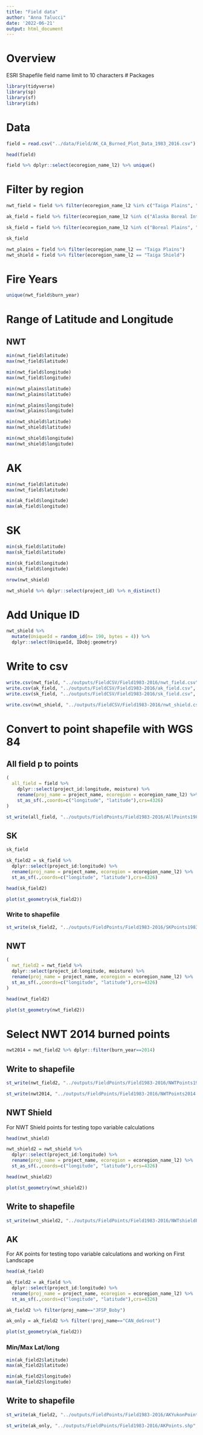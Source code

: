 ```yaml
---
title: "Field data"
author: "Anna Talucci"
date: '2022-06-21'
output: html_document
---
```



# Overview


ESRI Shapefile field name limit to 10 characters
# Packages

```r
library(tidyverse)
library(sp)
library(sf)
library(ids)
```

# Data

```r
field = read.csv("../data/Field/AK_CA_Burned_Plot_Data_1983_2016.csv")
```

```r
head(field)
```
```r
field %>% dplyr::select(ecoregion_name_l2) %>% unique()
```

# Filter by region

```r
nwt_field = field %>% filter(ecoregion_name_l2 %in% c("Taiga Plains", "Taiga Shield"))
```

```r
ak_field = field %>% filter(ecoregion_name_l2 %in% c("Alaska Boreal Interior", "Boreal Cordillera"))
```

```r
sk_field = field %>% filter(ecoregion_name_l2 %in% c("Boreal Plains", "Softwood Shield"))
```

```r
sk_field
```

```r
nwt_plains = field %>% filter(ecoregion_name_l2 == "Taiga Plains")
nwt_shield = field %>% filter(ecoregion_name_l2 == "Taiga Shield")
```

# Fire Years
```r
unique(nwt_field$burn_year)
```

# Range of Latitude and Longitude

## NWT
```r
min(nwt_field$latitude)
max(nwt_field$latitude)
```

```r
min(nwt_field$longitude)
max(nwt_field$longitude)
```

```r
min(nwt_plains$latitude)
max(nwt_plains$latitude)
```

```r
min(nwt_plains$longitude)
max(nwt_plains$longitude)
```
```r
min(nwt_shield$latitude)
max(nwt_shield$latitude)
```

```r
min(nwt_shield$longitude)
max(nwt_shield$longitude)
```

# AK
```r
min(nwt_field$latitude)
max(nwt_field$latitude)
```

```r
min(ak_field$longitude)
max(ak_field$longitude)
```

# SK
```r
min(sk_field$latitude)
max(sk_field$latitude)
```

```r
min(sk_field$longitude)
max(sk_field$longitude)
```
```r
nrow(nwt_shield)
```


```r
nwt_shield %>% dplyr::select(project_id) %>% n_distinct()
```

# Add Unique ID

```r
nwt_shield %>% 
  mutate(UniqueId = random_id(n= 190, bytes = 4)) %>%
  dplyr::select(UniqueId, IDobj:geometry)
```



# Write to csv
```r
write.csv(nwt_field, "../outputs/FieldCSV/Field1983-2016/nwt_field.csv", row.names=FALSE)
write.csv(ak_field, "../outputs/FieldCSV/Field1983-2016/ak_field.csv", row.names=FALSE)
write.csv(sk_field, "../outputs/FieldCSV/Field1983-2016/sk_field.csv", row.names=FALSE)
```

```r
write.csv(nwt_shield, "../outputs/FieldCSV/Field1983-2016/nwt_shield.csv", row.names=FALSE)
```

# Convert to point shapefile with WGS 84 
## All field p to points

```r
(
  all_field = field %>%
    dplyr::select(project_id:longitude, moisture) %>%
    rename(proj_name = project_name, ecoregion = ecoregion_name_l2) %>%
    st_as_sf(.,coords=c("longitude", "latitude"),crs=4326)
)
```


```r
st_write(all_field, "../outputs/FieldPoints/Field1983-2016/AllPoints1983-2016.shp", driver="ESRI Shapefile")
```

## SK
```r
sk_field

```



```r
sk_field2 = sk_field %>% 
  dplyr::select(project_id:longitude) %>%
  rename(proj_name = project_name, ecoregion = ecoregion_name_l2) %>%
  st_as_sf(.,coords=c("longitude", "latitude"),crs=4326)
```

```r
head(sk_field2)
```

```r
plot(st_geometry(sk_field2))
```

### Write to shapefile

```r
st_write(sk_field2, "../outputs/FieldPoints/Field1983-2016/SKPoints1983-2016.shp", driver="ESRI Shapefile")
```


## NWT 
```r
( 
  nwt_field2 = nwt_field %>% 
  dplyr::select(project_id:longitude, moisture) %>%
  rename(proj_name = project_name, ecoregion = ecoregion_name_l2) %>%
  st_as_sf(.,coords=c("longitude", "latitude"),crs=4326)
)
```

```r
head(nwt_field2)
```

```r
plot(st_geometry(nwt_field2))
```

# Select NWT 2014 burned points

```r
nwt2014 = nwt_field2 %>% dplyr::filter(burn_year==2014)
```
## Write to shapefile

```r
st_write(nwt_field2, "../outputs/FieldPoints/Field1983-2016/NWTPoints1983-2016.shp", driver="ESRI Shapefile")
```

```r
st_write(nwt2014, "../outputs/FieldPoints/Field1983-2016/NWTPoints2014.shp", driver="ESRI Shapefile")
```

## NWT Shield
For NWT Shield points for testing topo variable calculations
```r
head(nwt_shield) 
```

```r
nwt_shield2 = nwt_shield %>% 
  dplyr::select(project_id:longitude) %>%
  rename(proj_name = project_name, ecoregion = ecoregion_name_l2) %>%
  st_as_sf(.,coords=c("longitude", "latitude"),crs=4326)
```

```r
head(nwt_shield2)
```

```r
plot(st_geometry(nwt_shield2))
```

## Write to shapefile

```r
st_write(nwt_shield2, "../outputs/FieldPoints/Field1983-2016/NWTshieldPoints.shp", driver="ESRI Shapefile")
```


## AK 
For AK points for testing topo variable calculations and working on First Landscape
```r
head(ak_field) 
```

```r
ak_field2 = ak_field %>% 
  dplyr::select(project_id:longitude) %>%
  rename(proj_name = project_name, ecoregion = ecoregion_name_l2) %>%
  st_as_sf(.,coords=c("longitude", "latitude"),crs=4326)
```


```r
ak_field2 %>% filter(proj_name=="JFSP_Boby")
```
```r
ak_only = ak_field2 %>% filter(!proj_name=="CAN_deGroot")
```

```r
plot(st_geometry(ak_field2))
```
### Min/Max Lat/long
```r
min(ak_field2$latitude)
max(ak_field2$latitude)
```

```r
min(ak_field2$longitude)
max(ak_field2$longitude)
```

## Write to shapefile

```r
st_write(ak_field2, "../outputs/FieldPoints/Field1983-2016/AKYukonPoints.shp", driver="ESRI Shapefile")
```

```r
st_write(ak_only, "../outputs/FieldPoints/Field1983-2016/AKPoints.shp", driver="ESRI Shapefile")
```